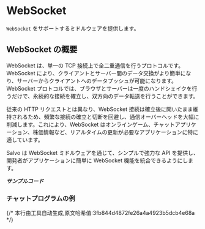 # WebSocket


`WebSocket` をサポートするミドルウェアを提供します。

## WebSocket の概要

WebSocket は、単一の TCP 接続上で全二重通信を行うプロトコルです。WebSocket により、クライアントとサーバー間のデータ交換がより簡単になり、サーバーからクライアントへのデータプッシュが可能になります。WebSocket プロトコルでは、ブラウザとサーバーは一度のハンドシェイクを行うだけで、永続的な接続を確立し、双方向のデータ転送を行うことができます。

従来の HTTP リクエストとは異なり、WebSocket 接続は確立後に開いたまま維持されるため、頻繁な接続の確立と切断を回避し、通信オーバーヘッドを大幅に削減します。これにより、WebSocket はオンラインゲーム、チャットアプリケーション、株価情報など、リアルタイムの更新が必要なアプリケーションに特に適しています。

Salvo は WebSocket ミドルウェアを通じて、シンプルで強力な API を提供し、開発者がアプリケーションに簡単に WebSocket 機能を統合できるようにします。

_**サンプルコード**_ 

<Tabs>
<Tab label="main.rs">
<WebsocketMainCode/>
</Tab>
<Tab label="Cargo.toml">
<WebsocketCargoCode/>
</Tab>
</Tabs>

### チャットプログラムの例

<Tabs>
<Tab label="main.rs">
<WebsocketChatMainCode/>
</Tab>
<Tab label="Cargo.toml">
<WebsocketChatCargoCode/>
</Tab>
</Tabs>
{/* 本行由工具自动生成,原文哈希值:3fb844d4872fe26a4a4923b5dcb4e68a */}